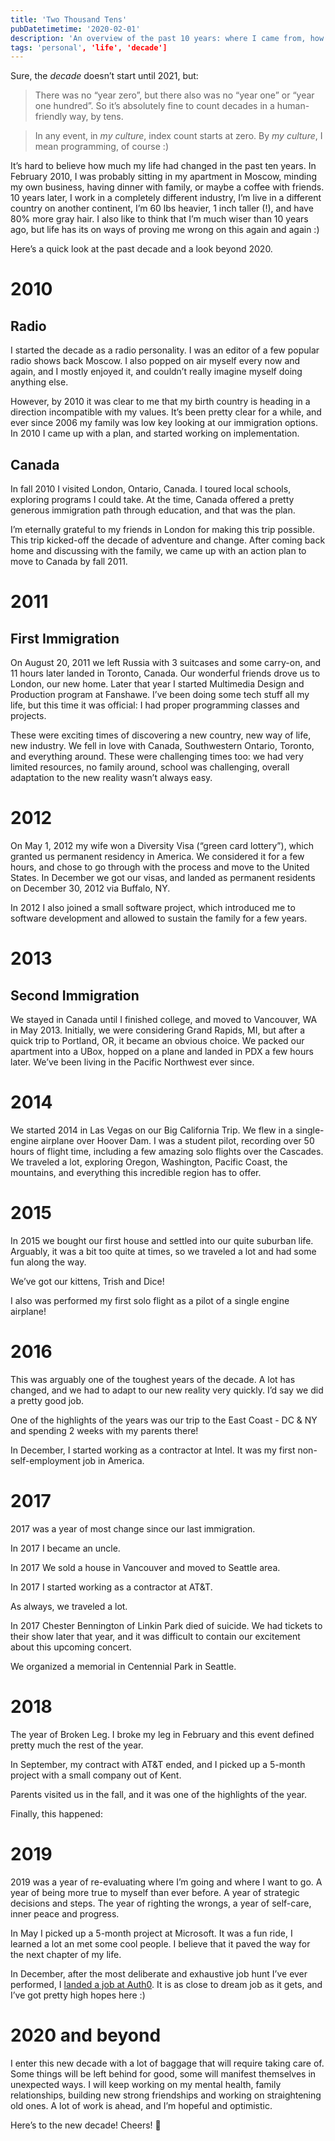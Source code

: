```yaml
---
title: 'Two Thousand Tens'
pubDatetimetime: '2020-02-01'
description: 'An overview of the past 10 years: where I came from, how it all went down the wire, and how I ended up where I am now.'
tags: 'personal', 'life', 'decade']
---
```


Sure, the _decade_ doesn’t start until 2021, but:

> There was no “year zero”, but there also was no “year one” or “year one hundred”. So it’s absolutely fine to count decades in a human-friendly way, by tens.

> In any event, in _my culture_, index count starts at zero. By _my culture_, I mean programming, of course :)

It’s hard to believe how much my life had changed in the past ten years. In February 2010, I was probably sitting in my apartment in Moscow, minding my own business, having dinner with family, or maybe a coffee with friends. 10 years later, I work in a completely different industry, I’m live in a different country on another continent, I’m 60 lbs heavier, 1 inch taller (!), and have 80% more gray hair. I also like to think that I’m much wiser than 10 years ago, but life has its on ways of proving me wrong on this again and again :)

Here’s a quick look at the past decade and a look beyond 2020.

# 2010

## Radio

I started the decade as a radio personality. I was an editor of a few popular radio shows back Moscow. I also popped on air myself every now and again, and I mostly enjoyed it, and couldn’t really imagine myself doing anything else.

However, by 2010 it was clear to me that my birth country is heading in a direction incompatible with my values. It’s been pretty clear for a while, and ever since 2006 my family was low key looking at our immigration options. In 2010 I came up with a plan, and started working on implementation.

## Canada

In fall 2010 I visited London, Ontario, Canada. I toured local schools, exploring programs I could take. At the time, Canada offered a pretty generous immigration path through education, and that was the plan.

I’m eternally grateful to my friends in London for making this trip possible. This trip kicked-off the decade of adventure and change. After coming back home and discussing with the family, we came up with an action plan to move to Canada by fall 2011.

# 2011

## First Immigration

On August 20, 2011 we left Russia with 3 suitcases and some carry-on, and 11 hours later landed in Toronto, Canada. Our wonderful friends drove us to London, our new home. Later that year I started Multimedia Design and Production program at Fanshawe. I’ve been doing some tech stuff all my life, but this time it was official: I had proper programming classes and projects.

These were exciting times of discovering a new country, new way of life, new industry. We fell in love with Canada, Southwestern Ontario, Toronto, and everything around. These were challenging times too: we had very limited resources, no family around, school was challenging, overall adaptation to the new reality wasn’t always easy.

# 2012

On May 1, 2012 my wife won a Diversity Visa (“green card lottery”), which granted us permanent residency in America. We considered it for a few hours, and chose to go through with the process and move to the United States. In December we got our visas, and landed as permanent residents on December 30, 2012 via Buffalo, NY.

In 2012 I also joined a small software project, which introduced me to software development and allowed to sustain the family for a few years.

# 2013

## Second Immigration

We stayed in Canada until I finished college, and moved to Vancouver, WA in May 2013. Initially, we were considering Grand Rapids, MI, but after a quick trip to Portland, OR, it became an obvious choice. We packed our apartment into a UBox, hopped on a plane and landed in PDX a few hours later. We’ve been living in the Pacific Northwest ever since.

# 2014

We started 2014 in Las Vegas on our Big California Trip. We flew in a single-engine airplane over Hoover Dam. I was a student pilot, recording over 50 hours of flight time, including a few amazing solo flights over the Cascades. We traveled a lot, exploring Oregon, Washington, Pacific Coast, the mountains, and everything this incredible region has to offer.

# 2015

In 2015 we bought our first house and settled into our quite suburban life. Arguably, it was a bit too quite at times, so we traveled a lot and had some fun along the way.

We’ve got our kittens, Trish and Dice!

I also was performed my first solo flight as a pilot of a single engine airplane!

# 2016

This was arguably one of the toughest years of the decade. A lot has changed, and we had to adapt to our new reality very quickly. I’d say we did a pretty good job.

One of the highlights of the years was our trip to the East Coast - DC & NY and spending 2 weeks with my parents there!

In December, I started working as a contractor at Intel. It was my first non-self-employment job in America.

# 2017

2017 was a year of most change since our last immigration.

In 2017 I became an uncle.

In 2017 We sold a house in Vancouver and moved to Seattle area.

In 2017 I started working as a contractor at AT&T.

As always, we traveled a lot.

In 2017 Chester Bennington of Linkin Park died of suicide. We had tickets to their show later that year, and it was difficult to contain our excitement about this upcoming concert.

We organized a memorial in Centennial Park in Seattle.

# 2018

The year of Broken Leg. I broke my leg in February and this event defined pretty much the rest of the year.

In September, my contract with AT&T ended, and I picked up a 5-month project with a small company out of Kent.

Parents visited us in the fall, and it was one of the highlights of the year.

Finally, this happened:

# 2019

2019 was a year of re-evaluating where I’m going and where I want to go. A year of being more true to myself than ever before. A year of strategic decisions and steps. The year of righting the wrongs, a year of self-care, inner peace and progress.

In May I picked up a 5-month project at Microsoft. It was a fun ride, I learned a lot an met some cool people. I believe that it paved the way for the next chapter of my life.

In December, after the most deliberate and exhaustive job hunt I’ve ever performed, I [landed a job at Auth0](/blog/new-job/). It is as close to dream job as it gets, and I’ve got pretty high hopes here :)

# 2020 and beyond

I enter this new decade with a lot of baggage that will require taking care of. Some things will be left behind for good, some will manifest themselves in unexpected ways. I will keep working on my mental health, family relationships, building new strong friendships and working on straightening old ones. A lot of work is ahead, and I’m hopeful and optimistic.

Here’s to the new decade! Cheers! 🥂

